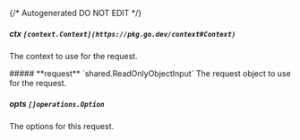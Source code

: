 {/* Autogenerated DO NOT EDIT  */}

##### **ctx** `[context.Context](https://pkg.go.dev/context#Context)`
The context to use for the request.

<Collapsible>
    ##### **request** `shared.ReadOnlyObjectInput`
    The request object to use for the request.
    <Collapsible.Break/>
    <ReadOnlyObjectInput/>
</Collapsible>

##### **opts** `[]operations.Option`
The options for this request.

